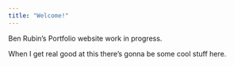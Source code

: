 ```yaml
---
title: "Welcome!"
---
```


Ben Rubin's Portfolio website work in progress.

When I get real good at this there's gonna be some cool stuff here.
